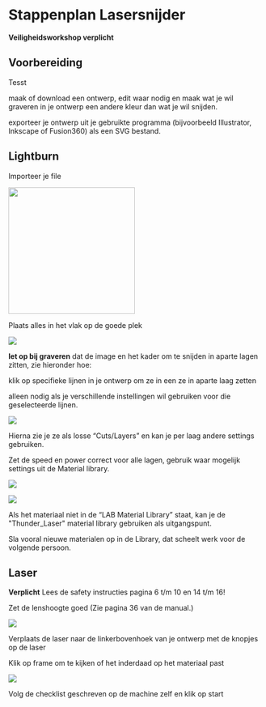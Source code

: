 
# Stappenplan Lasersnijder

<Callout type="warning">**Veiligheidsworkshop verplicht**</Callout>

## Voorbereiding

Tesst

maak of download een ontwerp, edit waar nodig en maak wat je wil graveren in je ontwerp een andere kleur dan wat je wil snijden.

exporteer je ontwerp uit je gebruikte programma (bijvoorbeeld Illustrator, Inkscape of Fusion360) als een SVG bestand.

## Lightburn

Importeer je file

[<img src="/assets/lasersnijder/lasersnijden-01.jpg" width="250"/>](/assets/lasersnijder/lasersnijden-01.jpg)


Plaats alles in het vlak op de goede plek

![](/assets/lasersnijder/lasersnijden-02.jpg)

<Callout type="info">

**let op bij graveren** dat de image en het kader om te snijden in aparte lagen zitten, zie hieronder hoe:

</Callout>

klik op specifieke lijnen in je ontwerp om ze in een ze in aparte laag zetten 

alleen nodig als je verschillende instellingen wil gebruiken voor die geselecteerde lijnen.


![](/assets/lasersnijder/lasersnijden-03.jpg)

Hierna zie je ze als losse “Cuts/Layers” en kan je per laag andere settings gebruiken.

Zet de speed en power correct voor alle lagen, gebruik waar mogelijk settings uit de Material library.

![](/assets/lasersnijder/lasersnijden-04.jpg)

![](/assets/lasersnijder/lasersnijden-05.jpg)

Als het materiaal niet in de “LAB Material Library” staat, kan je de "Thunder_Laser" material library gebruiken als uitgangspunt.

<Callout type="info">

Sla vooral nieuwe materialen op in de Library, dat scheelt werk voor de volgende persoon.

</Callout>

## Laser

<Callout type="error" emoji="🚨">

  **Verplicht** Lees de safety instructies pagina 6 t/m 10 en 14 t/m 16!

</Callout>

Zet de lenshoogte goed (Zie pagina 36 van de manual.)

![](/assets/lasersnijder/lasersnijden-06.jpg)

Verplaats de laser naar de linkerbovenhoek van je ontwerp met de knopjes op de laser

Klik op frame om te kijken of het inderdaad op het materiaal past

![](/assets/lasersnijder/lasersnijden-07.jpg)

Volg de checklist geschreven op de machine zelf en klik op start
